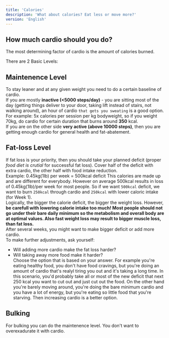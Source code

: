 ```yaml
---
title: 'Calories'
description: 'What about calories? Eat less or move more?'
version: 'English'
---
```


## How much cardio should you do?
The most determining factor of cardio is the amount of calories burned.<br/>

There are 2 Basic Levels:

## Maintenence Level
To stay leaner and at any given weight you need to do a certain baseline of cardio.<br/>
If you are mostly **inactive (<5000 steps/day)** - you are sitting most of the day (getting things deliver to your door, taking lift instead of stairs, not walking around), an hour of cardio `that gets you sweating` is a good option.<br/>
For example: 5x calories per session per kg bodyweight, so if you weight 70kg, do cardio for certain duration that burns around **350** kcal.<br/>
If you are on the other side **very active (above 10000 steps)**, then you are getting enough cardio for general health and fat-abatement.

## Fat-loss Level
If fat loss is your priority, then you should take your planned deficit (proper _food diet is crutial_ for successful fat loss). Cover half of the deficit with extra cardio, the other half with food intake reduction.<br/>
Example: 0.45kg(1lb) per week = 500kcal deficit
<Warning>This calories are made up and are different for everybody. However on average 500kcal results in loss of 0.45kg(1lb)/per week for most people.</Warning>
So if we want `500kcal` deficit, we want to burn `250kcal` through cardio and `250kcal` with lower caloric intake (for Week 1).<br/>
Logically, the bigger the calorie deficit, the bigger the weight loss. However, **be carefull with lowering calorie intake too much! Most people should not go under their bare daily minimum so the metabolism and overall body are at optimal values. Also fast weight loss may result to bigger muscle loss, than fat loss.**<br/> 
After several weeks, you might want to make bigger deficit or add more cardio. <br/>
To make further adjustments, ask yourself:<br/>
 - Will adding more cardio make the fat loss harder?<br/>
 - Will taking away more food make it harder?<br/>
 Choose the option that is based on your answer.
 <Info> For example you're eating healthy food, you don't have food cravings, but you're doing  an amount of cardio that's realyl tiring you out and it's taking a long time. In this scenario, you'd probably take all or most of the new deficit that next 250 kcal you want to cut out and just cut out the food. On the other hand you're barely moving around, you're doing the bare minimum cardio and you have a lot of energy, but you're eating so little food that you're starving. Then increasing cardio is a better option.</Info><br/>

## Bulking
For bulking you can do the maintenence level. You don't want to overexadurate it with cardio.